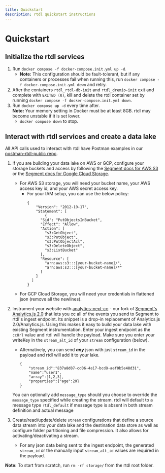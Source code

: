 ```yaml
---
title: Quickstart
description: rtdl quickstart instructions
---
```


# Quickstart
## Initialize the rtdl services
1.  Run `docker compose -f docker-compose.init.yml up -d`.
    * **Note:** This configuration should be fault-tolerant, but if any containers or 
      processes fail when running this, run `docker compose -f docker-compose.init.yml down` 
      and retry.
2.  After the containers `rtdl_rtdl-db-init` and `rtdl_dremio-init` exit and complete with `EXITED (0)`, kill and 
    delete the rtdl container set by running `docker compose -f docker-compose.init.yml down`.
3.  Run `docker compose up -d` every time after.  
    **Note:** Your memory setting in Docker must be at least 8GB. rtdl may become unstable if it is 
    set lower.
    * `docker compose down` to stop.

## Interact with rtdl services and create a data lake
All API calls used to interact with rtdl have Postman examples in our [postman-rtdl-public repo](https://github.com/realtimedatalake/postman-rtdl-public).
1.  If you are building your data lake on AWS or GCP, configure your storage buckets and access 
    by following the [Segment docs for AWS S3](https://segment.com/docs/connections/storage/catalog/aws-s3/) 
    or the [Segment docs for Google Cloud Storage](https://segment.com/docs/connections/storage/catalog/google-cloud-storage/). 
    * For AWS S3 storage, you will need your bucket name, your AWS access key id, and your AWS
      secret access key.
      * For your IAM setup, you can use the below policy:
        ```
        {
            "Version": "2012-10-17",
            "Statement": [
                {
              "Sid": "PutObjectsInBucket",
              "Effect": "Allow",
              "Action": [
                "s3:GetObject",
                "s3:PutObject",
                "s3:PutObjectAcl",
                "s3:DeleteObject",
                "s3:ListBucket"
              ],
              "Resource": [
                "arn:aws:s3:::[your-bucket-name]/",
                "arn:aws:s3:::[your-bucket-name]/*"
              ]
            }
          ]
        }
        ```
    * For GCP Cloud Storage, you will need your credentials in flattened json (remove all the 
      newlines).

2.  Instrument your website with [analytics-next-cc](https://github.com/realtimedatalake/analytics-next-cc) - 
    our fork of [Segment's Analytics.js 2.0](https://segment.com/docs/connections/sources/catalog/libraries/website/javascript/) 
    that lets you cc all of the events you send to Segment to rtdl's ingest endpoint. Its 
    snippet is a drop-in replacement of Analytics.js 2.0/Analytics.js. Using this makes it 
    easy to build your data lake with existing Segment instrumentation. Enter your ingest endpoint
    as the `ccUrl` value and rtdl will handle the payload. Make sure you enter your writeKey in the 
    `stream_alt_id` of your `stream` configuration (below).
    * Alternatively, you can send ***any*** json with just ```stream_id``` in the payload and rtdl will add it to your lake.
      ```
      {
          "stream_id":"837a8d07-cd06-4e17-bcd8-aef0b5e48d31",
          "name":"user1",
          "array":[1,2,3],
          "properties":{"age":20}
      }
      ```
	You can optionally add ```message_type``` should you choose to override the ```message_type``` specified while creating the stream.
	rtdl will default to a message type ```rtdl_default``` if message type is absent in both stream definition and actual message
	
	
3.  Create/read/update/delete `stream` configurations that define a source data stream into 
    your data lake and the destination data store as well as configure folder partitioning and 
    file compression. It also allows for activating/deactivating a stream.
    * For any json data being sent to the ingest endpoint, the generated `stream_id` or the 
      manually input `stream_alt_id` values are required in the payload.

**Note:** To start from scratch, run `rm -rf storage/` from the rtdl root folder.
